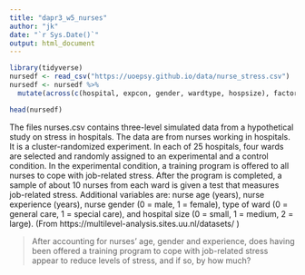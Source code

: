 ---
title: "dapr3_w5_nurses"
author: "jk"
date: "`r Sys.Date()`"
output: html_document
---

```{r}
library(tidyverse)
nursedf <- read_csv("https://uoepsy.github.io/data/nurse_stress.csv")
nursedf <- nursedf %>%
  mutate(across(c(hospital, expcon, gender, wardtype, hospsize), factor))

head(nursedf)
```

The files nurses.csv contains three-level simulated data from a hypothetical study on stress in hospitals. The data are from nurses working in hospitals. It is a cluster-randomized experiment. In each of 25 hospitals, four wards are selected and randomly assigned to an experimental and a control condition. In the experimental condition, a training
program is offered to all nurses to cope with job-related stress. After the program is completed, a sample of about 10 nurses from each ward is given a test that measures job-related stress. Additional variables are: nurse age (years), nurse experience (years), nurse gender (0 = male, 1 = female), type of ward (0 = general care, 1 = special care), and hospital size (0 = small, 1 = medium, 2 = large).
(From https://multilevel-analysis.sites.uu.nl/datasets/ )

> After accounting for nurses' age, gender and experience, does having been offered a training program to cope with job-related stress appear to reduce levels of stress, and if so, by how much?






